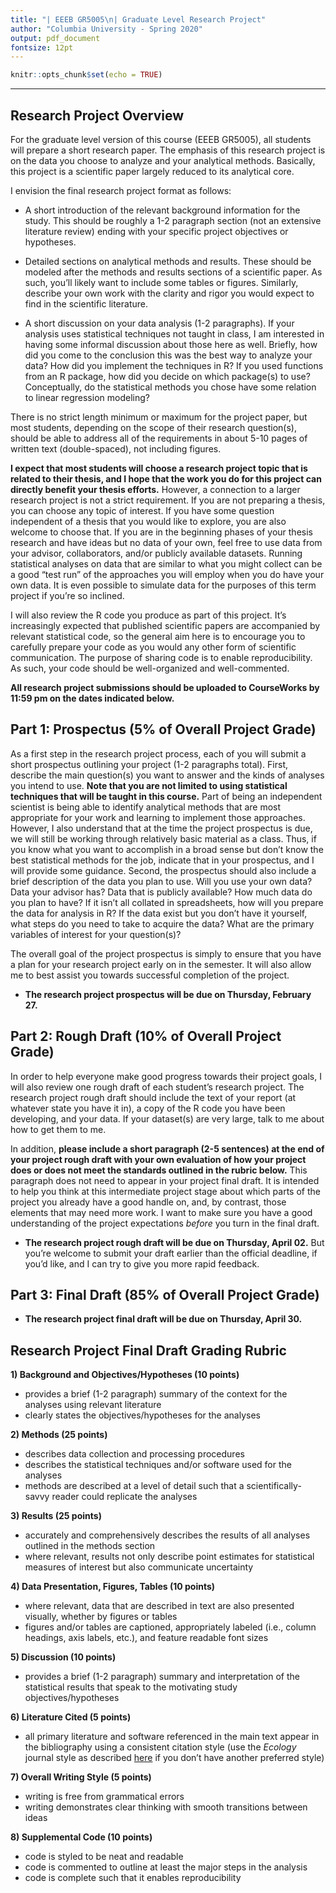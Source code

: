 ```yaml
---
title: "| EEEB GR5005\n| Graduate Level Research Project"
author: "Columbia University - Spring 2020"
output: pdf_document
fontsize: 12pt
---
```


```r

knitr::opts_chunk$set(echo = TRUE)
```

\begin{center}
\includegraphics[width=6.5in]{../images/traceplot_header.pdf}
\end{center}

---


## Research Project Overview

For the graduate level version of this course (EEEB GR5005), all students will prepare a short research paper. The emphasis of this research project is on the data you choose to analyze and your analytical methods. Basically, this project is a scientific paper largely reduced to its analytical core.

I envision the final research project format as follows:

- A short introduction of the relevant background information for the study. This should be roughly a 1-2 paragraph section (not an extensive literature review) ending with your specific project objectives or hypotheses. 

- Detailed sections on analytical methods and results. These should be modeled after the methods and results sections of a scientific paper. As such, you'll likely want to include some tables or figures. Similarly, describe your own work with the clarity and rigor you would expect to find in the scientific literature.

- A short discussion on your data analysis (1-2 paragraphs). If your analysis uses statistical techniques not taught in class, I am interested in having some informal discussion about those here as well. Briefly, how did you come to the conclusion this was the best way to analyze your data? How did you implement the techniques in R? If you used functions from an R package, how did you decide on which package(s) to use? Conceptually, do the statistical methods you chose have some relation to linear regression modeling?

There is no strict length minimum or maximum for the project paper, but most students, depending on the scope of their research question(s), should be able to address all of the requirements in about 5-10 pages of written text (double-spaced), not including figures. 

**I expect that most students will choose a research project topic that is related to their thesis, and I hope that the work you do for this project can directly benefit your thesis efforts.** However, a connection to a larger research project is not a strict requirement. If you are not preparing a thesis, you can choose any topic of interest. If you have some question independent of a thesis that you would like to explore, you are also welcome to choose that. If you are in the beginning phases of your thesis research and have ideas but no data of your own, feel free to use data from your advisor, collaborators, and/or publicly available datasets. Running statistical analyses on data that are similar to what you might collect can be a good “test run” of the approaches you will employ when you do have your own data. It is even possible to simulate data for the purposes of this term project if you're so inclined.

I will also review the R code you produce as part of this project. It's increasingly expected that published scientific papers are accompanied by relevant statistical code, so the general aim here is to encourage you to carefully prepare your code as you would any other form of scientific communication. The purpose of sharing code is to enable reproducibility. As such, your code should be well-organized and well-commented. 

**All research project submissions should be uploaded to CourseWorks by 11:59 pm on the dates indicated below.**


## Part 1: Prospectus (5% of Overall Project Grade)

As a first step in the research project process, each of you will submit a short prospectus  outlining your project (1-2 paragraphs total). First, describe the main question(s) you want to answer and the kinds of analyses you intend to use. **Note that you are not limited to using statistical techniques that will be taught in this course.** Part of being an independent scientist is being able to identify analytical methods that are most appropriate for your work and learning to implement those approaches. However, I also understand that at the time the project prospectus is due, we will still be working through relatively basic material as a class. Thus, if you know what you want to accomplish in a broad sense but don't know the best statistical methods for the job, indicate that in your prospectus, and I will provide some guidance. Second, the prospectus should also include a brief description of the data you plan to use. Will you use your own data? Data your advisor has? Data that is publicly available? How much data do you plan to have? If it isn't all collated in spreadsheets, how will you prepare the data for analysis in R? If the data exist but you don’t have it yourself, what steps do you need to take to acquire the data? What are the primary variables of interest for your question(s)?

The overall goal of the project prospectus is simply to ensure that you have a plan for your research project early on in the semester. It will also allow me to best assist you towards successful completion of the project.

- **The research project prospectus will be due on Thursday, February 27.** 


## Part 2: Rough Draft (10% of Overall Project Grade)

In order to help everyone make good progress towards their project goals, I will also review one rough draft of each student's research project. The research project rough draft should include the text of your report (at whatever state you have it in), a copy of the R code you have been developing, and your data. If your dataset(s) are very large, talk to me about how to get them to me.

In addition, **please include a short paragraph (2-5 sentences) at the end of your project rough draft with your own evaluation of how your project does or does not meet the standards outlined in the rubric below.** This paragraph does not need to appear in your project final draft. It is intended to help you think at this intermediate project stage about which parts of the project you already have a good handle on, and, by contrast, those elements that may need more work. I want to make sure you have a good understanding of the project expectations *before* you turn in the final draft.

- **The research project rough draft will be due on Thursday, April 02.** But you're welcome to submit your draft earlier than the official deadline, if you'd like, and I can try to give you more rapid feedback.


## Part 3: Final Draft (85% of Overall Project Grade)

- **The research project final draft will be due on Thursday, April 30.**


\newpage
## Research Project Final Draft Grading Rubric

**1) Background and Objectives/Hypotheses (10 points)**

- provides a brief (1-2 paragraph) summary of the context for the analyses using relevant literature
- clearly states the objectives/hypotheses for the analyses

**2) Methods (25 points)**

- describes data collection and processing procedures
- describes the statistical techniques and/or software used for the analyses
- methods are described at a level of detail such that a scientifically-savvy reader could replicate the analyses

**3) Results (25 points)**

- accurately and comprehensively describes the results of all analyses outlined in the methods section
- where relevant, results not only describe point estimates for statistical measures of interest but also communicate uncertainty 

**4) Data Presentation, Figures, Tables (10 points)**

- where relevant, data that are described in text are also presented visually, whether by figures or tables
- figures and/or tables are captioned, appropriately labeled (i.e., column headings, axis labels, etc.), and feature readable font sizes

**5) Discussion (10 points)**

- provides a brief (1-2 paragraph) summary and interpretation of the statistical results that speak to the motivating study objectives/hypotheses

**6) Literature Cited (5 points)**

- all primary literature and software referenced in the main text appear in the bibliography using a consistent citation style (use the *Ecology* journal style as described [here](https://www.csuci.edu/wmc/pdf/wmc-guide-ecologystyle021317.pdf) if you don't have another preferred style)

**7) Overall Writing Style (5 points)**

- writing is free from grammatical errors
- writing demonstrates clear thinking with smooth transitions between ideas

**8) Supplemental Code (10 points)**

- code is styled to be neat and readable
- code is commented to outline at least the major steps in the analysis
- code is complete such that it enables reproducibility
